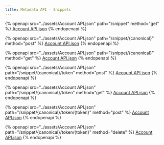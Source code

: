 ```yaml
---
title: Metadata API - Snippets
---
```


{% openapi src="../assets/Account API.json" path="/snippet" method="get" %}
[Account API.json](<../assets/Account API.json>)
{% endopenapi %}

{% openapi src="../assets/Account API.json" path="/snippet/{canonical}" method="post" %}
[Account API.json](<../assets/Account API.json>)
{% endopenapi %}

{% openapi src="../assets/Account API.json" path="/snippet/{canonical}" method="get" %}
[Account API.json](<../assets/Account API.json>)
{% endopenapi %}

{% openapi src="../assets/Account API.json" path="/snippet/{canonical}/token" method="post" %}
[Account API.json](<../assets/Account API.json>)
{% endopenapi %}

{% openapi src="../assets/Account API.json" path="/snippet/{canonical}/token" method="get" %}
[Account API.json](<../assets/Account API.json>)
{% endopenapi %}

{% openapi src="../assets/Account API.json" path="/snippet/{canonical}/token/{token}" method="post" %}
[Account API.json](<../assets/Account API.json>)
{% endopenapi %}

{% openapi src="../assets/Account API.json" path="/snippet/{canonical}/token/{token}" method="delete" %}
[Account API.json](<../assets/Account API.json>)
{% endopenapi %}


